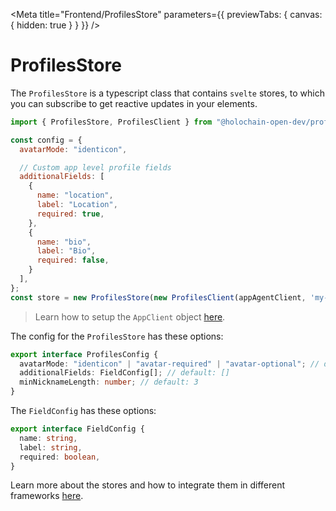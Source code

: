 
<Meta title="Frontend/ProfilesStore" 
  parameters={{ previewTabs: { canvas: { hidden: true } } }}
/>

# ProfilesStore

The `ProfilesStore` is a typescript class that contains `svelte` stores, to which you can subscribe to get reactive updates in your elements.

```js
import { ProfilesStore, ProfilesClient } from "@holochain-open-dev/profiles";

const config = {
  avatarMode: "identicon",

  // Custom app level profile fields
  additionalFields: [
    {
      name: "location",
      label: "Location",
      required: true, 
    },
    {
      name: "bio",
      label: "Bio",
      required: false,
    }
  ], 
};
const store = new ProfilesStore(new ProfilesClient(appAgentClient, 'my-role-name'), config);
```

> Learn how to setup the `AppClient` object [here](https://www.npmjs.com/package/@holochain/client).

The config for the `ProfilesStore` has these options:

```ts
export interface ProfilesConfig {
  avatarMode: "identicon" | "avatar-required" | "avatar-optional"; // default: 'avatar-optional'
  additionalFields: FieldConfig[]; // default: []
  minNicknameLength: number; // default: 3
}
```

The `FieldConfig` has these options:

```ts
export interface FieldConfig {
  name: string,
  label: string,
  required: boolean,
}
```

Learn more about the stores and how to integrate them in different frameworks [here](https://holochain-open-dev.github.io/reusable-modules/frontend/using/#stores).

